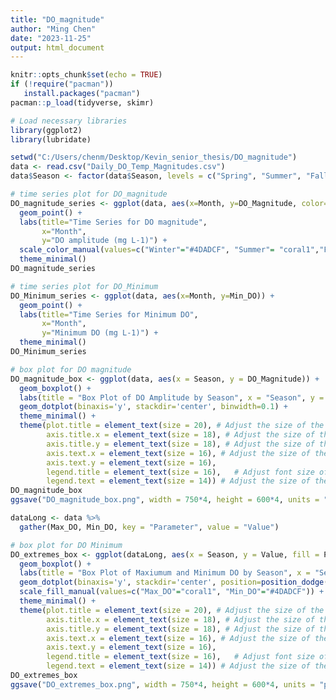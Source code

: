 ```yaml
---
title: "DO_magnitude"
author: "Ming Chen"
date: "2023-11-25"
output: html_document
---
```


```r
knitr::opts_chunk$set(echo = TRUE)
if (!require("pacman"))
   install.packages("pacman")
pacman::p_load(tidyverse, skimr)

# Load necessary libraries
library(ggplot2)
library(lubridate)
```

```r
setwd("C:/Users/chenm/Desktop/Kevin_senior_thesis/DO_magnitude")
data <- read.csv("Daily_DO_Temp_Magnitudes.csv")
data$Season <- factor(data$Season, levels = c("Spring", "Summer", "Fall", "Winter"))
```

```r
# time series plot for DO_magnitude
DO_magnitude_series <- ggplot(data, aes(x=Month, y=DO_Magnitude, color=Season)) +
  geom_point() +
  labs(title="Time Series for DO magnitude",
       x="Month",
       y="DO amplitude (mg L-1)") +
  scale_color_manual(values=c("Winter"="#4DADCF", "Summer"= "coral1","Fall"="#E9943A", "Spring"="#5EC795")) +
  theme_minimal()
DO_magnitude_series
```

```r
# time series plot for DO_Minimum
DO_Minimum_series <- ggplot(data, aes(x=Month, y=Min_DO)) +
  geom_point() +
  labs(title="Time Series for Minimum DO",
       x="Month",
       y="Minimum DO (mg L-1)") +
  theme_minimal()
DO_Minimum_series
```

```r
# box plot for DO magnitude
DO_magnitude_box <- ggplot(data, aes(x = Season, y = DO_Magnitude)) + 
  geom_boxplot() + 
  labs(title = "Box Plot of DO Amplitude by Season", x = "Season", y = "DO Amplitude (mg L-1)") +
  geom_dotplot(binaxis='y', stackdir='center', binwidth=0.1) +
  theme_minimal() +
  theme(plot.title = element_text(size = 20), # Adjust the size of the plot title
        axis.title.x = element_text(size = 18), # Adjust the size of the x-axis title
        axis.title.y = element_text(size = 18), # Adjust the size of the y-axis title
        axis.text.x = element_text(size = 16), # Adjust the size of the x-axis text
        axis.text.y = element_text(size = 16),
        legend.title = element_text(size = 16),   # Adjust font size of legend title
        legend.text = element_text(size = 14)) # Adjust the size of the y-axis text
DO_magnitude_box
ggsave("DO_magnitude_box.png", width = 750*4, height = 600*4, units = "px")
```

```r
dataLong <- data %>%
  gather(Max_DO, Min_DO, key = "Parameter", value = "Value")

# box plot for DO Minimum
DO_extremes_box <- ggplot(dataLong, aes(x = Season, y = Value, fill = Parameter)) + 
  geom_boxplot() + 
  labs(title = "Box Plot of Maxiumum and Minimum DO by Season", x = "Season", y = "DO (mg L-1)") +
  geom_dotplot(binaxis='y', stackdir='center', position=position_dodge(0.7), binwidth=0.1) +
  scale_fill_manual(values=c("Max_DO"="coral1", "Min_DO"="#4DADCF")) +
  theme_minimal() +
  theme(plot.title = element_text(size = 20), # Adjust the size of the plot title
        axis.title.x = element_text(size = 18), # Adjust the size of the x-axis title
        axis.title.y = element_text(size = 18), # Adjust the size of the y-axis title
        axis.text.x = element_text(size = 16), # Adjust the size of the x-axis text
        axis.text.y = element_text(size = 16),
        legend.title = element_text(size = 16),   # Adjust font size of legend title
        legend.text = element_text(size = 14)) # Adjust the size of the y-axis text
DO_extremes_box
ggsave("DO_extremes_box.png", width = 750*4, height = 600*4, units = "px")
```

